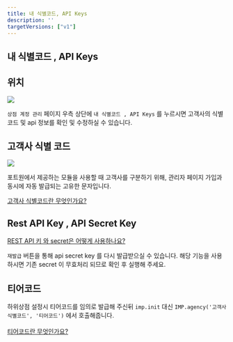 ```yaml
---
title: 내 식별코드, API Keys
description: ''
targetVersions: ["v1"]
---
```


## 내 식별코드 , API Keys

## 위치

![](</gitbook-assets/ko/Untitled (8).png>)

`상점 계정 관리` 페이지 우측 상단에 `내 식별코드 , API Keys` 를 누르시면 고객사의 식별 코드 및 api 정보를 확인 및 수정하실 수 있습니다.

## 고객사 식별 코드

![](</gitbook-assets/ko/Untitled (9).png>)

포트원에서 제공하는 모듈을 사용할 때 고객사를 구분하기 위해, 관리자 페이지 가입과 동시에 자동 발급되는 고유한 문자입니다.

[고객사 식별코드란 무엇인가요?](https://portone.gitbook.io/docs/ready/3.)

## Rest API Key , API Secret Key

[REST API 키 와 secret은 어떻게 사용하나요?](https://portone.gitbook.io/docs/ready/3.)

`재발급` 버튼을 통해 api secret key 를 다시 발급받으실 수 있습니다. 해당 기능을 사용하시면 기존 secret 이 무효처리 되므로 확인 후 실행해 주세요.

## 티어코드

하위상점 설정시 티어코드를 임의로 발급해 주신뒤 `imp.init` 대신 `IMP.agency('고객사 식별코드', '티어코드')` 에서 호출해줍니다.\
\
[티어코드란 무엇인가요?](https://portone.gitbook.io/docs/tip/agency-and-tier)
